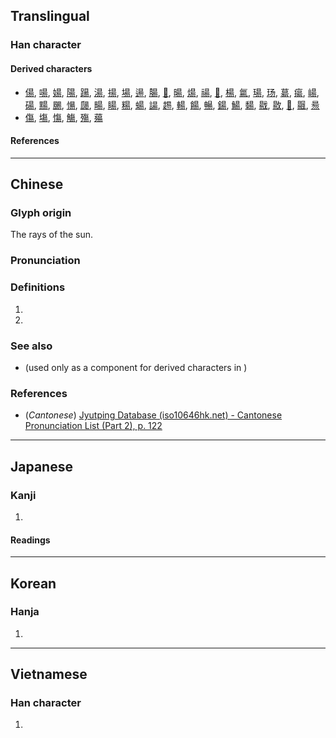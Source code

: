 {{also|易}}
{{character info}}
==Translingual==

===Han character===
{{Han char|rn=72|rad=日|as=05|sn=9|four=60227|canj=AMSH|ids=⿱旦勿}}

====Derived characters====
* [[偒]], [[啺]], [[婸]], [[陽]], [[踼]], [[湯]], [[揚]], [[場]], [[逿]], [[腸]], [[𥯕]], [[暘]], [[煬]], [[禓]], [[𥏫]], [[楊]], [[氱]], [[瑒]], [[玚]], [[𦳝]], [[瘍]], [[崵]], [[碭]], [[䵮]], [[颺]], [[愓]], [[㼒]], [[畼]], [[䁑]], [[糃]], [[蝪]], [[諹]], [[䞶]], [[輰]], [[餳]], [[暢]], [[鍚]], [[鰑]], [[䵘]], [[㦹]], [[敭]], [[𣋇]], [[䬗]], [[𤋁]]
* [[傷]], [[塲]], [[慯]], [[觴]], [[殤]], [[薚]]

====References====
{{Han ref|kx=0492.170|dkj=13832|dj=0855.170|hdz=21499.070|uh=661C}}

----

==Chinese==
{{zh-forms|alt=𣆄,𠃓}}

===Glyph origin===
{{Han etym}}
{{Han compound|日|示|彡|t1=sun|ls=ic}} The rays of the sun.

===Pronunciation===
{{zh-pron
|m=yáng
|c=joeng4
|mn=iông
|mc=y
|oc=y
|ma=
|cat=
}}

===Definitions===
{{zh-hanzi}}

# {{zh-alt-form|陽|tr=-}}
# {{zh-alt-form|易|tr=-}}

===See also===
* {{zh-l|𠃓}} (used only as a component for derived characters in {{w|simplified Chinese}})

===References===
* (''Cantonese'') [http://www.iso10646hk.net/jp/document/download.jsp Jyutping Database (iso10646hk.net) - Cantonese Pronunciation List (Part 2), p. 122]

----

==Japanese==

===Kanji===
{{ja-kanji|grade=|rs=日05}}

# {{rfdef|ja|sort=日05}}

====Readings====
{{ja-readings
|goon=よう
|kanon=よう
|kun=あがる, ひかり
}}

----

==Korean==

===Hanja===
{{ko-hanja|볕|양}}

# {{hanja form of|양|the [[sun]]; [[sunlight]]; [[sunshine]]; [[sunbeam]]}}

----

==Vietnamese==

===Han character===
{{vi-readings|rs=日05|reading=dương}}

# {{rfdef|vi|sort=日05}}